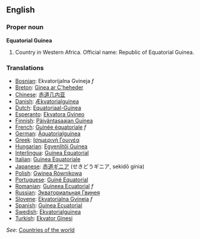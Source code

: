 ==English==

===Proper noun===
'''Equatorial Guinea'''
{{wikipedia}}
# Country in Western Africa. Official name: Republic of Equatorial Guinea.
===Translations===
*[[Bosnian]]: Ekvatorijalna Gvineja ''f''
*[[Breton]]: [[Ginea ar C'heheder]]
*[[Chinese]]: [[赤道几内亚]]
*[[Danish]]: [[Ækvatorialguinea]]
*[[Dutch]]: [[Equatoriaal-Guinea]]
*[[Esperanto]]: [[Ekvatora Gvineo]]
*[[Finnish]]: [[Päiväntasaajan Guinea]]
*[[French]]: [[Guinée équatoriale]] ''f''
*[[German]]: [[Äquatorialguinea]]
*[[Greek]]: [[Ισημερινή Γουινέα]]
*[[Hungarian]]: [[Egyenlítői Guinea]]
*[[Interlingua]]: [[Guinea Equatorial]]
*[[Italian]]: [[Guinea Equatoriale]]
*[[Japanese]]: [[赤道ギニア]] (せきどうギニア, sekidō ginia)
*[[Polish]]: [[Gwinea Równikowa]]
*[[Portuguese]]: [[Guiné Equatorial]]
*[[Romanian]]: [[Guineea Ecuatorial]] ''f''
*[[Russian]]: [[Экваториальная Гвинея]]
*[[Slovene]]: [[Ekvatorialna Gvineja]] ''f''
*[[Spanish]]: [[Guinea Ecuatorial]]
*[[Swedish]]: [[Ekvatorialguinea]]
*[[Turkish]]: [[Ekvator Ginesi]]

''See'': [[Countries of the world]]